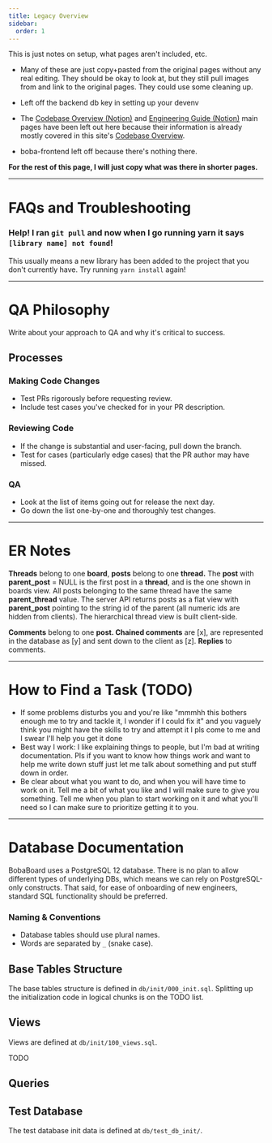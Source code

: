 ```yaml
---
title: Legacy Overview
sidebar:
  order: 1
---
```


This is just notes on setup, what pages aren't included, etc.

- Many of these are just copy+pasted from the original pages without any real
  editing. They should be okay to look at, but they still pull images from and
  link to the original pages. They could use some cleaning up.

- Left off the backend db key in setting up your devenv

- The
  [Codebase Overview (Notion)](https://www.notion.so/Codebase-Overview-440546bbb3aa439e94cbe45d67f3217a)
  and
  [Engineering Guide (Notion)](https://www.notion.so/Engineering-Guide-0d07444a2ec64a188d1725a8105e2465)
  main pages have been left out here because their information is already mostly
  covered in this site's [Codebase Overview](../intro).

- boba-frontend left off because there's nothing there.

**For the rest of this page, I will just copy what was there in shorter pages.**

---

# FAQs and Troubleshooting

### Help! I ran `git pull` and now when I go running yarn it says `[library name] not found`!

This usually means a new library has been added to the project that you don't
currently have. Try running `yarn install` again!

---

# QA Philosophy

Write about your approach to QA and why it's critical to success.

## Processes

### Making Code Changes

- Test PRs rigorously before requesting review.
- Include test cases you've checked for in your PR description.

### Reviewing Code

- If the change is substantial and user-facing, pull down the branch.
- Test for cases (particularly edge cases) that the PR author may have missed.

### QA

- Look at the list of items going out for release the next day.
- Go down the list one-by-one and thoroughly test changes.

---

# ER Notes

**Threads** belong to one **board**, **posts** belong to one **thread.** The
**post** with **parent_post** = NULL is the first post in a **thread**, and is
the one shown in boards view. All posts belonging to the same thread have the
same **parent_thread** value. The server API returns posts as a flat view with
**parent_post** pointing to the string id of the parent (all numeric ids are
hidden from clients). The hierarchical thread view is built client-side.

**Comments** belong to one **post. Chained comments** are [x], are represented
in the database as [y] and sent down to the client as [z]. **Replies** to
comments.

---

# How to Find a Task (TODO)

- If some problems disturbs you and you're like "mmmhh this bothers enough me to
  try and tackle it, I wonder if I could fix it" and you vaguely think you might
  have the skills to try and attempt it I pls come to me and I swear I'll help
  you get it done
- Best way I work: I like explaining things to people, but I'm bad at writing
  documentation. Pls if you want to know how things work and want to help me
  write down stuff just let me talk about something and put stuff down in order.
- Be clear about what you want to do, and when you will have time to work on it.
  Tell me a bit of what you like and I will make sure to give you something.
  Tell me when you plan to start working on it and what you'll need so I can
  make sure to prioritize getting it to you.

---

# Database Documentation

BobaBoard uses a PostgreSQL 12 database. There is no plan to allow different
types of underlying DBs, which means we can rely on PostgreSQL-only constructs.
That said, for ease of onboarding of new engineers, standard SQL functionality
should be preferred.

### Naming & Conventions

- Database tables should use plural names.
- Words are separated by `_` (snake case).

## Base Tables Structure

The base tables structure is defined in `db/init/000_init.sql`. Splitting up the
initialization code in logical chunks is on the TODO list.

## Views

Views are defined at `db/init/100_views.sql`.

TODO

## Queries

## Test Database

The test database init data is defined at `db/test_db_init/`.

